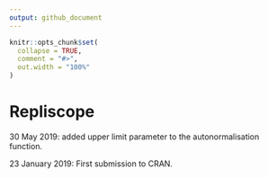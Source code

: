 ```yaml
---
output: github_document
---
```


<!-- NEWS.md is generated from NEWS.Rmd. Please edit that file -->

```r
knitr::opts_chunk$set(
  collapse = TRUE,
  comment = "#>",
  out.width = "100%"
)
```
# Repliscope

30 May 2019: added upper limit parameter to the autonormalisation function.

23 January 2019: First submission to CRAN.

